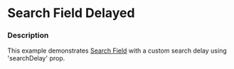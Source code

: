 
# Search Field Delayed

### Description

This example demonstrates [Search Field](/components/cerner-terra-core-docs/search-field/about) with a custom search delay using 'searchDelay' prop.

<SearchFieldDelayed title='Search Field Delayed' />